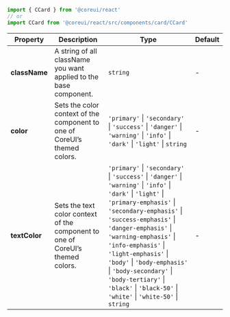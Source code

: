 
```jsx
import { CCard } from '@coreui/react'
// or
import CCard from '@coreui/react/src/components/card/CCard'
```

| Property | Description | Type | Default |
| --- | --- | --- | --- |
| **className** | A string of all className you want applied to the base component. | `string` | - |
| **color** | Sets the color context of the component to one of CoreUI’s themed colors. | `'primary'` \| `'secondary'` \| `'success'` \| `'danger'` \| `'warning'` \| `'info'` \| `'dark'` \| `'light'` \| `string` | - |
| **textColor** | Sets the text color context of the component to one of CoreUI’s themed colors. | `'primary'` \| `'secondary'` \| `'success'` \| `'danger'` \| `'warning'` \| `'info'` \| `'dark'` \| `'light'` \| `'primary-emphasis'` \| `'secondary-emphasis'` \| `'success-emphasis'` \| `'danger-emphasis'` \| `'warning-emphasis'` \| `'info-emphasis'` \| `'light-emphasis'` \| `'body'` \| `'body-emphasis'` \| `'body-secondary'` \| `'body-tertiary'` \| `'black'` \| `'black-50'` \| `'white'` \| `'white-50'` \| `string` | - |
